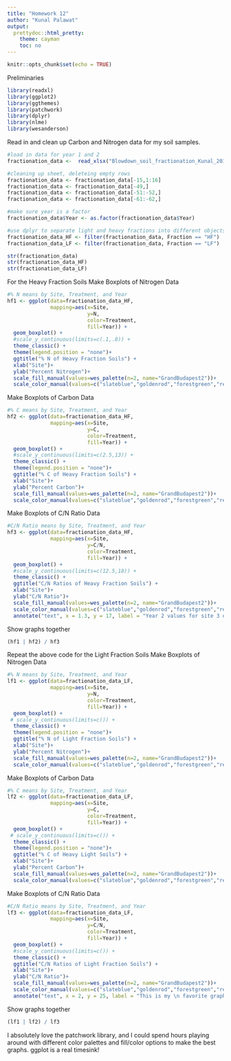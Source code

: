 ```yaml
---
title: "Homework 12"
author: "Kunal Palawat"
output:
  prettydoc::html_pretty:
    theme: cayman
    toc: no
---
```


```r
knitr::opts_chunk$set(echo = TRUE)
```
Preliminaries
```r
library(readxl)
library(ggplot2)
library(ggthemes)
library(patchwork)
library(dplyr)
library(nlme)
library(wesanderson)
```

Read in and clean up Carbon and Nitrogen data for my soil samples.
```r
#load in data for year 1 and 2
fractionation_data <-  read_xlsx("Blowdown_soil_fractionation_Kunal_20180508.xlsx", sheet = 1, col_names = TRUE)

#cleaning up sheet, deleteing empty rows
fractionation_data <- fractionation_data[-15,1:16]
fractionation_data <- fractionation_data[-49,]
fractionation_data <- fractionation_data[-51:-52,]
fractionation_data <- fractionation_data[-61:-62,]

#make sure year is a factor
fractionation_data$Year <- as.factor(fractionation_data$Year)

#use dplyr to separate light and heavy fractions into different objects
fractionation_data_HF <- filter(fractionation_data, Fraction == "HF")
fractionation_data_LF <- filter(fractionation_data, Fraction == "LF")

str(fractionation_data)
str(fractionation_data_HF)
str(fractionation_data_LF)
```

For the Heavy Fraction Soils
Make Boxplots of Nitrogen Data
```r
#% N means by Site, Treatment, and Year
hf1 <- ggplot(data=fractionation_data_HF,
              mapping=aes(x=Site,
                          y=N,
                          color=Treatment,
                          fill=Year)) +
  geom_boxplot() +
  #scale_y_continuous(limits=c(.1,.8)) +
  theme_classic() +
  theme(legend.position = "none")+
  ggtitle("% N of Heavy Fraction Soils") +
  xlab("Site")+
  ylab("Percent Nitrogen")+
  scale_fill_manual(values=wes_palette(n=2, name="GrandBudapest2"))+
  scale_color_manual(values=c("slateblue","goldenrod","forestgreen","red"))
```

Make Boxplots of Carbon Data
```r
#% C means by Site, Treatment, and Year
hf2 <- ggplot(data=fractionation_data_HF,
              mapping=aes(x=Site,
                          y=C,
                          color=Treatment,
                          fill=Year)) +
  geom_boxplot() +
  #scale_y_continuous(limits=c(2.5,13)) +
  theme_classic() +
  theme(legend.position = "none")+
  ggtitle("% C of Heavy Fraction Soils") +
  xlab("Site")+
  ylab("Percent Carbon")+
  scale_fill_manual(values=wes_palette(n=2, name="GrandBudapest2"))+
  scale_color_manual(values=c("slateblue","goldenrod","forestgreen","red"))
```

Make Boxplots of C/N Ratio Data
```r
#C/N Ratio means by Site, Treatment, and Year
hf3 <- ggplot(data=fractionation_data_HF,
              mapping=aes(x=Site,
                          y=C/N,
                          color=Treatment,
                          fill=Year)) +
  geom_boxplot() +
  #scale_y_continuous(limits=c(12.5,18)) +
  theme_classic() +
  ggtitle("C/N Ratios of Heavy Fraction Soils") +
  xlab("Site")+
  ylab("C/N Ratio")+
  scale_fill_manual(values=wes_palette(n=2, name="GrandBudapest2"))+
  scale_color_manual(values=c("slateblue","goldenrod","forestgreen","red"))+
  annotate("text", x = 1.3, y = 17, label = "Year 2 values for site 3 don't \n show up because I have not \n input that data into \n my excel sheet yet!")
```

Show graphs together
```r
(hf1 | hf2) / hf3
```

Repeat the above code for the Light Fraction Soils
Make Boxplots of Nitrogen Data
```r
#% N means by Site, Treatment, and Year
lf1 <- ggplot(data=fractionation_data_LF,
              mapping=aes(x=Site,
                          y=N,
                          color=Treatment,
                          fill=Year)) +
  geom_boxplot() +
 # scale_y_continuous(limits=c()) +
  theme_classic() +
  theme(legend.position = "none")+
  ggtitle("% N of Light Fraction Soils") +
  xlab("Site")+
  ylab("Percent Nitrogen")+
  scale_fill_manual(values=wes_palette(n=2, name="GrandBudapest2"))+
  scale_color_manual(values=c("slateblue","goldenrod","forestgreen","red"))
```

Make Boxplots of Carbon Data
```r
#% C means by Site, Treatment, and Year
lf2 <- ggplot(data=fractionation_data_LF,
              mapping=aes(x=Site,
                          y=C,
                          color=Treatment,
                          fill=Year)) +
  geom_boxplot() +
 # scale_y_continuous(limits=c()) +
  theme_classic() +
  theme(legend.position = "none")+
  ggtitle("% C of Heavy Light Soils") +
  xlab("Site")+
  ylab("Percent Carbon")+
  scale_fill_manual(values=wes_palette(n=2, name="GrandBudapest2"))+
  scale_color_manual(values=c("slateblue","goldenrod","forestgreen","red"))
```

Make Boxplots of C/N Ratio Data
```r
#C/N Ratio means by Site, Treatment, and Year
lf3 <- ggplot(data=fractionation_data_LF,
              mapping=aes(x=Site,
                          y=C/N,
                          color=Treatment,
                          fill=Year)) +
  geom_boxplot() +
  #scale_y_continuous(limits=c()) +
  theme_classic() +
  ggtitle("C/N Ratios of Light Fraction Soils") +
  xlab("Site")+
  ylab("C/N Ratio")+
  scale_fill_manual(values=wes_palette(n=2, name="GrandBudapest2"))+
  scale_color_manual(values=c("slateblue","goldenrod","forestgreen","red"))+
  annotate("text", x = 2, y = 25, label = "This is my \n favorite graph!!")
```

Show graphs together
```r
(lf1 | lf2) / lf3
```

I absolutely love the patchwork library, and I could spend hours playing around with different color palettes and fill/color options to make the best graphs. ggplot is a real timesink!